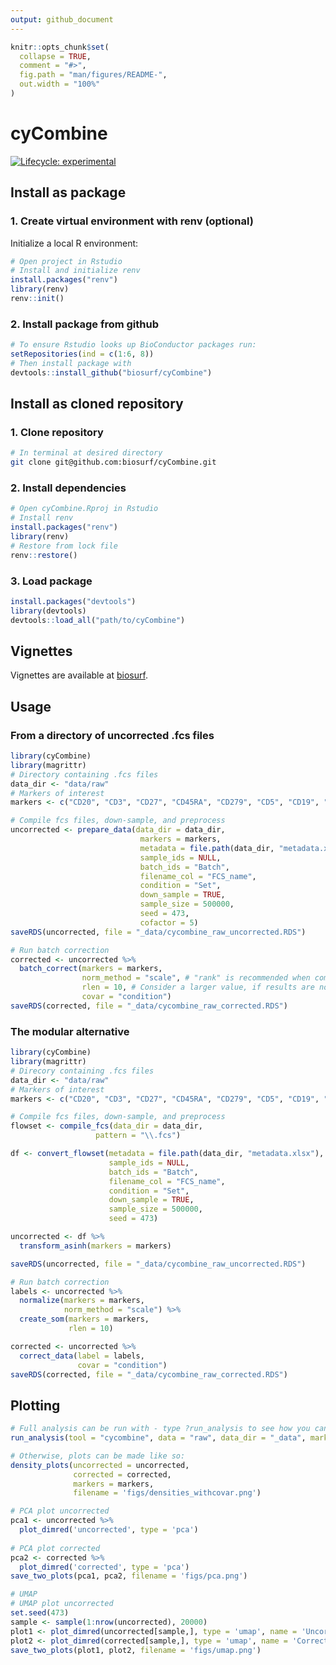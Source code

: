 ```yaml
---
output: github_document
---
```


<!-- README.md is generated from README.Rmd. Please edit that file -->

```r
knitr::opts_chunk$set(
  collapse = TRUE,
  comment = "#>",
  fig.path = "man/figures/README-",
  out.width = "100%"
)
```

# cyCombine

<!-- badges: start -->
[![Lifecycle: experimental](https://img.shields.io/badge/lifecycle-experimental-orange.svg)](https://www.tidyverse.org/lifecycle/#experimental)
<!-- badges: end -->

<!-- ## Clone github repository -->
<!-- ``` {sh, eval = FALSE} -->
<!-- # Run in terminal -->
<!-- git clone git@github.com:shdam/cyCombine.git -->
<!-- ``` -->


<!-- ## Restore renv library -->

<!-- ``` {r, eval = FALSE} -->
<!-- # Open project in Rstudio -->
<!-- # Install renv and restore library -->
<!-- install.packages("renv") -->
<!-- library(renv) -->
<!-- renv::restore() -->
<!-- ``` -->

## Install as package
### 1. Create virtual environment with renv (optional)
Initialize a local R environment:
```r
# Open project in Rstudio
# Install and initialize renv 
install.packages("renv")
library(renv)
renv::init()
```

### 2. Install package from github
``` r
# To ensure Rstudio looks up BioConductor packages run:
setRepositories(ind = c(1:6, 8))
# Then install package with
devtools::install_github("biosurf/cyCombine")
```

## Install as cloned repository

### 1. Clone repository
```sh
# In terminal at desired directory
git clone git@github.com:biosurf/cyCombine.git
```

### 2. Install dependencies
```r
# Open cyCombine.Rproj in Rstudio
# Install renv
install.packages("renv")
library(renv)
# Restore from lock file
renv::restore()
```

### 3. Load package
```r
install.packages("devtools")
library(devtools)
devtools::load_all("path/to/cyCombine")
```


## Vignettes
Vignettes are available at [biosurf](https://biosurf.org/cyCombine).


## Usage

### From a directory of uncorrected .fcs files
```r
library(cyCombine)
library(magrittr)
# Directory containing .fcs files
data_dir <- "data/raw"
# Markers of interest
markers <- c("CD20", "CD3", "CD27", "CD45RA", "CD279", "CD5", "CD19", "CD14", "CD45RO", "GranzymeA", "GranzymeK", "FCRL6", "CD355", "CD152", "CD69", "CD33", "CD4", "CD337", "CD8", "CD197", "LAG3", "CD56", "CD137", "CD161", "FoxP3", "CD80", "CD270", "CD275", "CD134", "CD278", "CD127", "KLRG1", "CD25", "HLADR", "TBet", "XCL1")

# Compile fcs files, down-sample, and preprocess
uncorrected <- prepare_data(data_dir = data_dir,
                             markers = markers,
                             metadata = file.path(data_dir, "metadata.xlsx"), # Can also be .csv file or data.frame object
                             sample_ids = NULL,
                             batch_ids = "Batch",
                             filename_col = "FCS_name",
                             condition = "Set",
                             down_sample = TRUE,
                             sample_size = 500000,
                             seed = 473,
                             cofactor = 5) 
saveRDS(uncorrected, file = "_data/cycombine_raw_uncorrected.RDS")

# Run batch correction
corrected <- uncorrected %>%
  batch_correct(markers = markers,
                norm_method = "scale", # "rank" is recommended when combining data with heavy batch effects
                rlen = 10, # Consider a larger value, if results are not convincing (e.g. 100)
                covar = "condition")
saveRDS(corrected, file = "_data/cycombine_raw_corrected.RDS")

```

### The modular alternative

```r
library(cyCombine)
library(magrittr)
# Direcory containing .fcs files
data_dir <- "data/raw"
# Markers of interest
markers <- c("CD20", "CD3", "CD27", "CD45RA", "CD279", "CD5", "CD19", "CD14", "CD45RO", "GranzymeA", "GranzymeK", "FCRL6", "CD355", "CD152", "CD69", "CD33", "CD4", "CD337", "CD8", "CD197", "LAG3", "CD56", "CD137", "CD161", "FoxP3", "CD80", "CD270", "CD275", "CD134", "CD278", "CD127", "KLRG1", "CD25", "HLADR", "TBet", "XCL1")

# Compile fcs files, down-sample, and preprocess
flowset <- compile_fcs(data_dir = data_dir,
                   pattern = "\\.fcs")

df <- convert_flowset(metadata = file.path(data_dir, "metadata.xlsx"),
                      sample_ids = NULL,
                      batch_ids = "Batch",
                      filename_col = "FCS_name",
                      condition = "Set",
                      down_sample = TRUE,
                      sample_size = 500000,
                      seed = 473)

uncorrected <- df %>% 
  transform_asinh(markers = markers)

saveRDS(uncorrected, file = "_data/cycombine_raw_uncorrected.RDS")

# Run batch correction
labels <- uncorrected %>%
  normalize(markers = markers,
            norm_method = "scale") %>%
  create_som(markers = markers,
             rlen = 10)

corrected <- uncorrected %>%
  correct_data(label = labels,
               covar = "condition")
saveRDS(corrected, file = "_data/cycombine_raw_corrected.RDS")

```


<!-- ### From a flowset -->

<!-- ```{r, eval = FALSE} -->
<!-- library(cyCombine) -->
<!-- library(magrittr) -->
<!-- # Load data -->
<!-- # Should contain the flowset, sample_ids, batch_ids, and markers of interest -->
<!-- load("data/flowset.Rdata") -->

<!-- # Convert flowset to workable datafram and transform data -->
<!-- uncorrected <- flowset %>% -->
<!--   convert_flowset(batch_ids = batch_ids, -->
<!--                   sample_ids = sample_ids, -->
<!--                   down_sample = TRUE, -->
<!--                   sample_size = 100000, -->
<!--                   seed = 473) %>%  -->
<!--   transform_asinh(markers = markers) -->

<!-- # Run batch correction -->
<!-- corrected <- uncorrected %>% -->
<!--   batch_correct(seed = 473) -->
<!-- ``` -->



## Plotting

```r
# Full analysis can be run with - type ?run_analysis to see how you can modify the analysis
run_analysis(tool = "cycombine", data = "raw", data_dir = "_data", markers = markers)

# Otherwise, plots can be made like so:
density_plots(uncorrected = uncorrected,
              corrected = corrected,
              markers = markers,
              filename = 'figs/densities_withcovar.png')

# PCA plot uncorrected
pca1 <- uncorrected %>%
  plot_dimred('uncorrected', type = 'pca')
  
# PCA plot corrected
pca2 <- corrected %>%
  plot_dimred('corrected', type = 'pca')
save_two_plots(pca1, pca2, filename = 'figs/pca.png')

# UMAP
# UMAP plot uncorrected
set.seed(473)
sample <- sample(1:nrow(uncorrected), 20000)
plot1 <- plot_dimred(uncorrected[sample,], type = 'umap', name = 'Uncorrected')
plot2 <- plot_dimred(corrected[sample,], type = 'umap', name = 'Corrected')
save_two_plots(plot1, plot2, filename = 'figs/umap.png')
```

